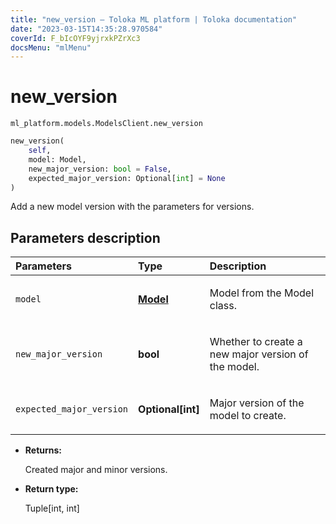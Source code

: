 ```yaml
---
title: "new_version — Toloka ML platform | Toloka documentation"
date: "2023-03-15T14:35:28.970584"
coverId: F_bIcOYF9yjrxkPZrXc3
docsMenu: "mlMenu"
---
```


# new_version

`ml_platform.models.ModelsClient.new_version`

```python
new_version(
    self,
    model: Model,
    new_major_version: bool = False,
    expected_major_version: Optional[int] = None
)
```

Add a new model version with the parameters for versions.

## Parameters description

| Parameters | Type | Description |
| :----------| :----| :-----------|
`model`|**[Model](/docs/toloka-ml/reference/ml_platform.models.Model)**|<p>Model from the Model class.</p>
`new_major_version`|**bool**|<p>Whether to create a new major version of the model.</p>
`expected_major_version`|**Optional\[int\]**|<p>Major version of the model to create.</p>

* **Returns:**

  Created major and minor versions.

* **Return type:**

  Tuple\[int, int\]